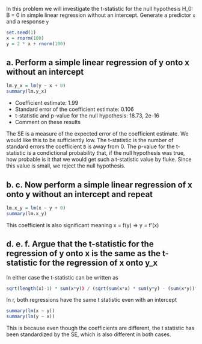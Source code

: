 In this problem we will investigate the t-statistic for the null hypothesis H_0: B = 0 in simple linear regression without an intercept. Generate a predictor `x` and a response `y`
```r
set.seed(1)
x = rnorm(100)
y = 2 * x + rnorm(100)
```

## a. Perform a simple linear regression of y onto x without an intercept 

```r
lm.y_x = lm(y ~ x + 0)
summary(lm.y_x)
```

* Coefficient estimate: 1.99
* Standard error of the coefficient estimate: 0.106
* t-statistic and p-value for the null hypothesis: 18.73, 2e-16
* Comment on these results 

The SE is a measure of the expected error of the coefficient estimate. We would like this to be sufficiently low. The t-statistic is the number of standard errors the coefficient `B` is away from 0. The p-value for the t-statistic is a condictional probability that, if the null hypothesis was true, how probable is it that we would get such a t-statistic value by fluke. Since this value is small, we reject the null hypothesis. 

## b. c. Now perform a simple linear regression of x onto y without an intercept and repeat 

```r
lm.x_y = lm(x ~ y + 0)
summary(lm.x_y)
```

This coefficient is also significant meaning x = f(y) => y = f'(x)

## d. e. f. Argue that the t-statistic for the regression of y onto x is the same as the t-statistic for the regression of x onto y_x

In either case the t-statistic can be written as 
```r
sqrt(length(x)-1) * sum(x*y)) / (sqrt(sum(x*x) * sum(y*y) - (sum(x*y))^2)
```

In r, both regressions have the same t statistic even with an intercept 
```r
summary(lm(x ~ y))
summary(lm(y ~ x))
```

This is because even though the coefficients are different, the t statistic has been standardized by the SE, which is also different in both cases. 